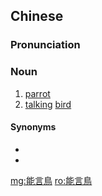 {{also|能言鸟}}
==Chinese==
{{zh-forms|s=能言鸟|type=21}}

===Pronunciation===
{{zh-pron
|m=néngyánniǎo
|c=nang4 jin4 niu5
|cat=n
}}

===Noun===
{{zh-noun}}

# [[parrot]] {{gloss|kind of bird}}
# [[talking]] [[bird]]

====Synonyms====
* {{zh-l|鸚鵡}}
* {{zh-l|鸚哥}}

{{zh-cat|Birds}}

[[mg:能言鳥]]
[[ro:能言鳥]]